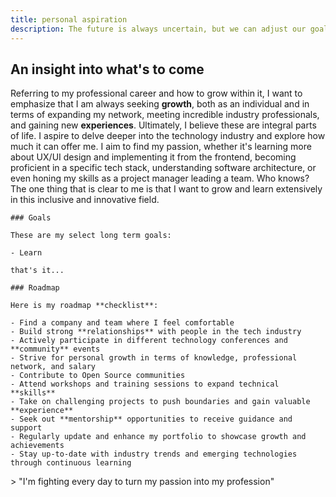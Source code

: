 ```yaml
---
title: personal aspiration
description: The future is always uncertain, but we can adjust our goals to pursue our desires. In this section, I share my aspirations for the future and how I plan to achieve them
---
```


## An insight into what's to come

Referring to my professional career and how to grow within it, I want to emphasize that I am always seeking **growth**, both as an individual and in terms of expanding my network, meeting incredible industry professionals, and gaining new **experiences**. Ultimately, I believe these are integral parts of life. I aspire to delve deeper into the technology industry and explore how much it can offer me. I aim to find my passion, whether it's learning more about UX/UI design and implementing it from the frontend, becoming proficient in a specific tech stack, understanding software architecture, or even honing my skills as a project manager leading a team. Who knows? The one thing that is clear to me is that I want to grow and learn extensively in this inclusive and innovative field.

<div style={{ padding: '3%' }}>

    ### Goals

    These are my select long term goals:

    - Learn

    that's it...

    ### Roadmap

    Here is my roadmap **checklist**:

    - Find a company and team where I feel comfortable
    - Build strong **relationships** with people in the tech industry
    - Actively participate in different technology conferences and **community** events
    - Strive for personal growth in terms of knowledge, professional network, and salary
    - Contribute to Open Source communities
    - Attend workshops and training sessions to expand technical **skills**
    - Take on challenging projects to push boundaries and gain valuable **experience**
    - Seek out **mentorship** opportunities to receive guidance and support
    - Regularly update and enhance my portfolio to showcase growth and achievements
    - Stay up-to-date with industry trends and emerging technologies through continuous learning

</div>

<div style={{ paddingTop: '30px', paddingBottom: '40px' }}>
    >  "I'm fighting every day to turn my passion into my profession"
</div>
